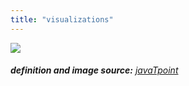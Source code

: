 ```yaml
---
title: "visualizations"
---
```


![](/images/placeholders/data_viz.png)

###### **definition and image source:**  [javaTpoint](https://www.javatpoint.com/what-is-data-visualization)
